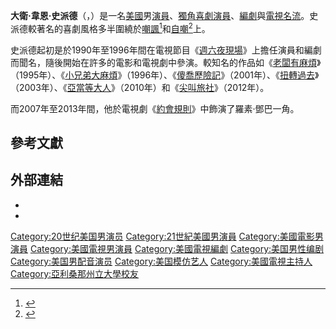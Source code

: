 {{noteTA
|G1=Show
|G2=Movie
|G3=TV
|T=zh-cn:大卫·斯佩德;zh-tw:大衛·史派德;
}}
{{Infobox entertainer
| type        = 男演員
| name        = 大衛·史派德
| foreignname = {{lang|en|David Spade}}
| image       = David Spade.jpg
| imagesize   = 
| caption     = 史派德於2008年
| birthname   = 大衛·韋恩·史派德<br>（{{lang|en|David Wayne Spade}}）
| birth_date  = {{Birth date and age|df=yes|1964|7|22}}
| birth_place = 美國[[密西根州|密西根州]][[伯明罕_(密西根州)|伯明罕]]
| occupation  = 演員、獨角喜劇演員、編劇、電視名流
| yearsactive = 1987年至今
| spouse      = 
| children    = 1
}}
'''大衛·韋恩·史派德'''（{{lang-en|David Wayne Spade}}，{{bd|1964年|7月22日||}}）是一名[[美國|美國]]男[[演員|演員]]、[[獨角喜劇|獨角喜劇演員]]、[[編劇|編劇]]與[[名流|電視名流]]。史派德較著名的喜劇風格多半圍繞於[[嘲諷|嘲諷]]<ref>{{cite web |title=David Spade knows how to shovel sarcasm |url=http://www.chron.com/entertainment/movies/article/David-Spade-knows-how-to-shovel-sarcasm-1526977.php |date=December 29, 2003 |work=Houston Chronicle |first=Allan |last=Johnson |access-date=2016-11-07 |archive-date=2020-08-01 |archive-url=https://web.archive.org/web/20200801130538/https://www.chron.com/entertainment/movies/article/David-Spade-knows-how-to-shovel-sarcasm-1526977.php |dead-url=no }}</ref>和[[自嘲|自嘲]]<ref>{{cite web |title=Comedian David Spade often just grins and bears it |url=http://www.reviewjournal.com/columns-blogs/doug-elfman/comedian-david-spade-often-just-grins-and-bears-it |date=February 3, 2014 |work=Las Vegas Review-Journal |first=Doug |last=Elfman |access-date=2016-11-07 |archive-date=2016-03-04 |archive-url=https://web.archive.org/web/20160304073752/http://www.reviewjournal.com/columns-blogs/doug-elfman/comedian-david-spade-often-just-grins-and-bears-it |dead-url=no }}</ref>上。

史派德起初是於1990年至1996年間在電視節目《[[週六夜現場|週六夜現場]]》上擔任演員和編劇而聞名，隨後開始在許多的電影和電視劇中參演。較知名的作品如《[[老闆有麻煩|老闆有麻煩]]》（1995年）、《[[小兄弟大麻煩|小兄弟大麻煩]]》（1996年）、《[[傻喬歷險記|傻喬歷險記]]》（2001年）、《[[扭轉過去|扭轉過去]]》（2003年）、《[[亞當等大人|亞當等大人]]》（2010年）和《[[尖叫旅社|尖叫旅社]]》（2012年）。

而2007年至2013年間，他於電視劇《[[約會規則|約會規則]]》中飾演了羅素·鄧巴一角。

==參考文獻==
{{reflist|30em}}

==外部連結==
{{Commons|David Spade}}
* {{official website|http://www.davidspade.com/}}
* {{IMDb name|5450}}

{{Authority control}}

{{DEFAULTSORT:Spade, David}}
[[Category:20世纪美国男演员|Category:20世纪美国男演员]]
[[Category:21世紀美國男演員|Category:21世紀美國男演員]]
[[Category:美國電影男演員|Category:美國電影男演員]]
[[Category:美國電視男演員|Category:美國電視男演員]]
[[Category:美國電視編劇|Category:美國電視編劇]]
[[Category:美国男性编剧|Category:美国男性编剧]]
[[Category:美国男配音演员|Category:美国男配音演员]]
[[Category:美国模仿艺人|Category:美国模仿艺人]]
[[Category:美國電視主持人|Category:美國電視主持人]]
[[Category:亞利桑那州立大學校友|Category:亞利桑那州立大學校友]]